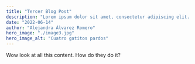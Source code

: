 ---
title: "Tercer Blog Post"
description: "Lorem ipsum dolor sit amet, consectetur adipiscing elit. Etiam in tristique leo, in venenatis ipsum. Pellentesque bibendum eget tellus non facilisis. Etiam accumsan facilisis tempor. Fusce sem diam, cursus facilisis."
date: "2022-06-14"
author: "Alejandra Álvarez Romero"
hero_image: "./image3.jpg"
hero_image_alt: "Cuatro gatitos pardos"
---

Wow look at all this content. How do they do it?
